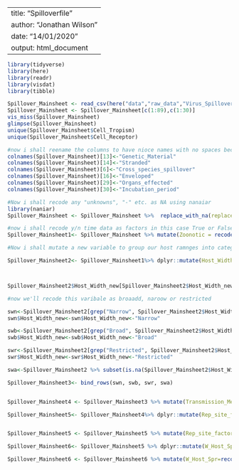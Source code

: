 
---
title: "Spilloverfile"
author: "Jonathan Wilson"
date: "14/01/2020"
output: html_document
---

```{r}
library(tidyverse)
library(here)
library(readr)
library(visdat)
library(tibble)

```
```{r}

Spillover_Mainsheet <- read_csv(here("data","raw_data","Virus_Spillover_p1.csv"))
Spillover_Mainsheet <- Spillover_Mainsheet[c(1:89),c(1:30)]
vis_miss(Spillover_Mainsheet)
glimpse(Spillover_Mainsheet)
unique(Spillover_Mainsheet$Cell_Tropism)
unique(Spillover_Mainsheet$Cell_Receptor)
```
```{r}
#now i shall reename the columns to have nioce names with no spaces because r likes it that way
colnames(Spillover_Mainsheet)[13]<-"Genetic_Material" 
colnames(Spillover_Mainsheet)[14]<-"Stranded"
colnames(Spillover_Mainsheet)[6]<-"Cross_species_spillover"
colnames(Spillover_Mainsheet)[16]<-"Enveloped"
colnames(Spillover_Mainsheet)[29]<-"Organs_effected"
colnames(Spillover_Mainsheet)[30]<-"Incubation_period"
```

```{r}
#Now i shall recode any "unknowns", "-" etc. as NA using nanaiar
library(naniar)
Spillover_Mainsheet <- Spillover_Mainsheet %>%  replace_with_na(replace =  list(Cell_Receptor = "unknown", Cell_Tropism = "unknown", Entry_Mechanism = "unknown", Receptor_Distribution="unknown", Host=c("unknown", "Unknown"), Transmission_Mechanism="unknown", Shedding_Period = c("-", "unknown"), Shedding_Length =c("-", "unknown"), Mortality_Rate =c("-", "unknown"), Cross_species_spillover = "unknown", Transmission_Route = "unknown", Shedding_Route="unknown", Host_Range= c("unknown", "Unknown"),  Replication_Site = "unknown", Within_Host_Spread= "unknown",  Organs_effected= "unknown", Incubation_period=c("unknown", "-")))

#now i shall recode y/n time data as factors in this case True or False
Spillover_Mainsheet1<- Spillover_Mainsheet %>% mutate(Zoonotic = recode(Zoonotic, "n" = F, "y" = T)) %>% mutate(Cross_species_spillover=recode(Cross_species_spillover, "n"=F, "y"=T))  %>% mutate(Vector=recode(Vector, "n"=F, "y"=T))  %>% mutate(Segmented=recode(Segmented, "n"=F, "y"=T))  %>% mutate(Viraemia=recode(Viraemia, "n"=F, "y"=T))%>% mutate(Enveloped=recode(Enveloped, "enveloped"=T))
```
```{r}
#Now i shall mutate a new variable to group our host ramnges into categories whilst still retaining the more specfic info

Spillover_Mainsheet2<- Spillover_Mainsheet1%>% dplyr::mutate(Host_Width_new = Host_Range)



Spillover_Mainsheet2$Host_Width_new[Spillover_Mainsheet2$Host_Width_new=="Narrow (bats)"] <- "Narrow (Bats)"

#now we'll recode this varibale as broaadd, naroow or restricted

swn<-Spillover_Mainsheet2[grep("Narrow", Spillover_Mainsheet2$Host_Width_new), ]
swn$Host_Width_new<-swn$Host_Width_new<-"Narrow"

swb<-Spillover_Mainsheet2[grep("Broad", Spillover_Mainsheet2$Host_Width_new),]
swb$Host_Width_new<-swb$Host_Width_new<-"Broad"

swr<-Spillover_Mainsheet2[grep("Restricted", Spillover_Mainsheet2$Host_Width_new),]
swr$Host_Width_new<-swr$Host_Width_new<-"Restricted"

swa<-Spillover_Mainsheet2 %>% subset(is.na(Spillover_Mainsheet2$Host_Width_new))

Spillover_Mainsheet3<- bind_rows(swn, swb, swr, swa)


Spillover_Mainsheet4 <- Spillover_Mainsheet3 %>% mutate(Transmission_Mechanism=recode(Transmission_Mechanism, "Direct/indirect contact"= "Both", "Aerosol infection and direct contact"= "Both"))

```

```{r}
Spillover_Mainsheet5<- Spillover_Mainsheet4%>% dplyr::mutate(Rep_site_factor = Replication_Site)


Spillover_Mainsheet5 <- Spillover_Mainsheet5 %>% mutate(Rep_site_factor=recode(Rep_site_factor, "Respiratory tract epithelium" = "Respiratory_Epithelium", "Upper and lower respiratory tract epithelium" = "Respiratory_Epithelium", "Lungs (bronquiolar epithelial cells)" = "Respiratory_Epithelium", "Lungs (bronchial epithelial cells)" = "Respiratory_Epithelium"  ,"Upper and lower respiratory tract epithelium"="Respiratory_Epithelium",  "Respiratory ciliated epithelium"="Respiratory_Epithelium", "Respiratory tract"  = "Respiratory_Epithelium" , "Nasopharyngeal epithelium"  = "Respiratory_Epithelium",  "Spinal cord and brain (nervous tissues)"= "Neural_Tissue",  "Peripheral, central and autonomic nervous systems (astrocytes, Schwann cells, ependymal cells)" = "Neural_Tissue", "Striated or connective tissue at the inoculation site" = "Muscle_Tissue", "Salivary glands and regional lymph nodes" = "Lymphnodes_salivary glands", "Inoculation site" = "Cutaneous_Epithelium", "Inouculation site (keratinocytes)" = "Cutaneous_Epithelium", "Lymph nodes and nodal chains; liver and spleen" = "Lymphnodes_spleen_liver", "Respiratory tract epithelium and tonsils" = "Respiratory_epithelium_Lymphnodes", "Lymphoid tissues and intestinal epithelium" = "Secondary_Lymphoid_Organs_Intestinal_Epithelium", "Conjunctiva, respiratory or alimentary tracts epithelium cells" = "Respiratory_Intestinal_Epithelium", "Muscle Tissue" = "Muscle_Tissue", "Inoculation site (keratinocytes)" = "Cutaneous_Epithelium", "Lymphnodes and salivary glands"="Lymphnodes_Salivary_Glands", "Reticuloendothelial system" = "Reticuloendothelial_Cells"))

Spillover_Mainsheet6<- Spillover_Mainsheet5 %>% dplyr::mutate(W_Host_Spr = Within_Host_Spread)

Spillover_Mainsheet6 <- Spillover_Mainsheet6 %>% mutate(W_Host_Spr=recode(W_Host_Spr, "Respiratory tract epithelial cells" = "Epithelial_Cells", "Epithelial cells" = "Epithelial_Cells", "Epithelial cells to lower respiratory tract" = "Epithelial_Cells", "Epithelial cells (ciliated and goblet cells)" = "Epithelial_Cells", "Lung epithelial cells to endothelium"= "Epithelial_Cells", "Through the blood" = "Mononuclear_Phagocytic_Cells", "Dendritic cells and mononuclear phagocytes (monocytes and macrophages) via lymphatic and vascular systems" = "Mononuclear_Phagocytic_Cells", "Mononuclear cells" = "Mononuclear_Phagocytic_Cells", "Lymphnodes (Macrophages and dendritic cells)" = "Mononuclear_Phagocytic_Cells", "Transynaptic spread"="Transsynaptic_Spread","Endoneurium of Schwann cells and transynaptic spread"="Transsynaptic_Spread", "Transport axonal and transynaptic through peripheral, central and autonomic nervous systems infecting astrocytes" = "Transsynaptic_Spread", "Macrophages\nLymphocytes B and T" = "Mononuclear_Phagocytic_Cells", "Lymphocytes T"="Epithelial_Cells", "Epithelial cells?"="Epithelial_Cells", "Leucocytes (neutrophils?)"="Leucocytes","Cell-to-cell (keratinocytes) and dendritic cells can carry the vrus to lymph-nodes" = "Keratinocytes", "Blood and cranial nerves" = "Trigeminal_olfactory_Nerves"))

```
